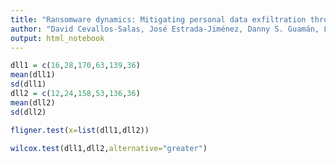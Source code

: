 ```yaml
---
title: "Ransomware dynamics: Mitigating personal data exfiltration through the SCIRAS lens"
author: "David Cevallos-Salas, José Estrada-Jiménez, Danny S. Guamán, Luis Urquiza-Aguiar"
output: html_notebook
---
```


```r
dll1 = c(16,28,170,63,139,36)
mean(dll1)
sd(dll1)
dll2 = c(12,24,158,53,136,36)
mean(dll2)
sd(dll2)

fligner.test(x=list(dll1,dll2))

```

```r
wilcox.test(dll1,dll2,alternative="greater")
```

